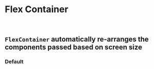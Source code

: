 
<Meta of={FlexContainerStories} />

# Flex Container

<br />

## `FlexContainer` automatically re-arranges the components passed based on screen size

### Default

<Canvas>
  <Story of={FlexContainerStories.Default} />
</Canvas>
